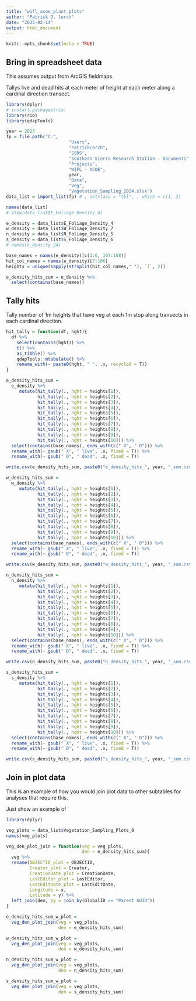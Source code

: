 ```yaml
---
title: "wifl_acoe_plant_plots"
author: "Patrick D. lorch"
date: "2025-02-14"
output: html_document
---
```


```r
knitr::opts_chunk$set(echo = TRUE)
```

## Bring in spreadsheet data

This assumes output from ArcGIS fieldmaps.

Tallys live and dead hits at each meter of height at each meter along a cardinal direction transect.

```r
library(dplyr)
# install.packages(rio)
library(rio)
library(qdapTools)

year = 2023
fp = file.path("C:",
                        "Users",
                        "PatrickLorch",
                        "SSRS",
                        "Southern Sierra Research Station - Documents",
                        "Projects",
                        "WIFL - ACOE",
                        year,
                        "Data",
                        "Veg",
                        "Vegetation_Sampling_2024.xlsx")
data_list = import_list(fp) # , setclass = "tbl", , which = c(1, 2)

names(data_list)
# View(data_list$E_Foliage_Density_4)

e_density = data_list$E_Foliage_Density_4
w_density = data_list$W_Foliage_Density_7
n_density = data_list$N_Foliage_Density_5
s_density = data_list$S_Foliage_Density_6
# names(e_density_24)

base_names = names(e_density)[c(1:6, 107:108)]
hit_col_names = names(e_density)[7:106]
heights = unique(sapply(strsplit(hit_col_names," "), `[`, 2))

e_density_hits_sum = e_density %>%
  select(contains(base_names))
```

## Tally hits 

Tally number of 1m heights that have veg at each 1m stop along transects in each cardinal direction.

```r

hit_tally = function(df, hght){
  df %>%
    select(contains(hght)) %>%
    t() %>%
    as_tibble() %>%
    qdapTools::mtabulate() %>%
    rename_with(~ paste0(hght, " ", .x, recycle0 = T))
}

e_density_hits_sum = 
  e_density %>%
     mutate(hit_tally(., hght = heights[1]),
            hit_tally(., hght = heights[2]),
            hit_tally(., hght = heights[3]),
            hit_tally(., hght = heights[4]),
            hit_tally(., hght = heights[5]),
            hit_tally(., hght = heights[6]),
            hit_tally(., hght = heights[7]),
            hit_tally(., hght = heights[8]),
            hit_tally(., hght = heights[9]),
            hit_tally(., hght = heights[10])) %>%
  select(contains(base_names), ends_with(c(" X", " D"))) %>%
  rename_with(~ gsub(" X", " live", .x, fixed = T)) %>%
  rename_with(~ gsub(" D", " dead", .x, fixed = T))

write.csv(e_density_hits_sum, paste0("e_density_hits_", year, "_sum.csv"), row.names = F)

w_density_hits_sum = 
  w_density %>%
     mutate(hit_tally(., hght = heights[1]),
            hit_tally(., hght = heights[2]),
            hit_tally(., hght = heights[3]),
            hit_tally(., hght = heights[4]),
            hit_tally(., hght = heights[5]),
            hit_tally(., hght = heights[6]),
            hit_tally(., hght = heights[7]),
            hit_tally(., hght = heights[8]),
            hit_tally(., hght = heights[9]),
            hit_tally(., hght = heights[10])) %>%
  select(contains(base_names), ends_with(c(" X", " D"))) %>%
  rename_with(~ gsub(" X", " live", .x, fixed = T)) %>%
  rename_with(~ gsub(" D", " dead", .x, fixed = T))

write.csv(w_density_hits_sum, paste0("w_density_hits_", year, "_sum.csv"), row.names = F)

n_density_hits_sum = 
  n_density %>%
     mutate(hit_tally(., hght = heights[1]),
            hit_tally(., hght = heights[2]),
            hit_tally(., hght = heights[3]),
            hit_tally(., hght = heights[4]),
            hit_tally(., hght = heights[5]),
            hit_tally(., hght = heights[6]),
            hit_tally(., hght = heights[7]),
            hit_tally(., hght = heights[8]),
            hit_tally(., hght = heights[9]),
            hit_tally(., hght = heights[10])) %>%
  select(contains(base_names), ends_with(c(" X", " D"))) %>%
  rename_with(~ gsub(" X", " live", .x, fixed = T)) %>%
  rename_with(~ gsub(" D", " dead", .x, fixed = T))

write.csv(n_density_hits_sum, paste0("n_density_hits_", year, "_sum.csv"), row.names = F)

s_density_hits_sum = 
  s_density %>%
     mutate(hit_tally(., hght = heights[1]),
            hit_tally(., hght = heights[2]),
            hit_tally(., hght = heights[3]),
            hit_tally(., hght = heights[4]),
            hit_tally(., hght = heights[5]),
            hit_tally(., hght = heights[6]),
            hit_tally(., hght = heights[7]),
            hit_tally(., hght = heights[8]),
            hit_tally(., hght = heights[9]),
            hit_tally(., hght = heights[10])) %>%
  select(contains(base_names), ends_with(c(" X", " D"))) %>%
  rename_with(~ gsub(" X", " live", .x, fixed = T)) %>%
  rename_with(~ gsub(" D", " dead", .x, fixed = T))

write.csv(s_density_hits_sum, paste0("s_density_hits_", year, "_sum.csv"), row.names = F)

```

## Join in plot data

This is an example of how you would join  plot data to other subtables for analyses that require this.

Just show an example of 

```r
library(dplyr)

veg_plots = data_list$Vegetation_Sampling_Plots_0
names(veg_plots)

veg_den_plot_join = function(veg = veg_plots,
                             den = e_density_hits_sum){
  veg %>%
  rename(OBJECTID_plot = OBJECTID,
         Creator_plot = Creator,
         CreationDate_plot = CreationDate,
         LastEditor_plot = LastEditor,
         LastEditDate_plot = LastEditDate,
         Longitude = x,
         Latitude = y) %>%
  left_join(den, by = join_by(GlobalID == "Parent GUID"))
}

e_density_hits_sum_w_plot = 
  veg_den_plot_join(veg = veg_plots,
                    den = e_density_hits_sum)

w_density_hits_sum_w_plot = 
  veg_den_plot_join(veg = veg_plots,
                    den = w_density_hits_sum)

n_density_hits_sum_w_plot = 
  veg_den_plot_join(veg = veg_plots,
                    den = n_density_hits_sum)

s_density_hits_sum_w_plot = 
  veg_den_plot_join(veg = veg_plots,
                    den = s_density_hits_sum)

```
